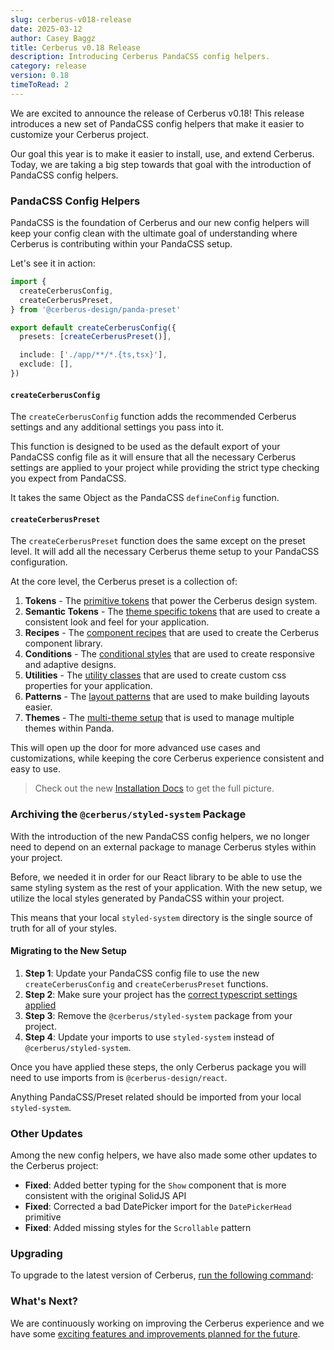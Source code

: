 ```yaml
---
slug: cerberus-v018-release
date: 2025-03-12
author: Casey Baggz
title: Cerberus v0.18 Release
description: Introducing Cerberus PandaCSS config helpers.
category: release
version: 0.18
timeToRead: 2
---
```



<Container paddingBlockStart="5rem" maxW="88ch">

<BlogHeader
  author="caseyBaggz"
  heading="Cerberus 0.18"
  tag="release"
  date="March 12, 2025"
/>

We are excited to announce the release of Cerberus v0.18! This release introduces a new set of PandaCSS config helpers that make it easier to customize your Cerberus project.

Our goal this year is to make it easier to install, use, and extend Cerberus. Today, we are taking a big step towards that goal with the introduction of PandaCSS config helpers.

### PandaCSS Config Helpers

PandaCSS is the foundation of Cerberus and our new config helpers will keep your config clean with the ultimate goal of understanding where Cerberus is contributing within your PandaCSS setup.

Let's see it in action:

```ts title="panda.config.ts"
import {
  createCerberusConfig,
  createCerberusPreset,
} from '@cerberus-design/panda-preset'

export default createCerberusConfig({
  presets: [createCerberusPreset()],

  include: ['./app/**/*.{ts,tsx}'],
  exclude: [],
})

```

#### `createCerberusConfig`

The `createCerberusConfig` function adds the recommended Cerberus settings and any additional settings you pass into it.

This function is designed to be used as the default export of your PandaCSS config file as it will ensure that all the necessary Cerberus settings are applied to your project while providing the strict type checking you expect from PandaCSS.

It takes the same Object as the PandaCSS `defineConfig` function.

#### `createCerberusPreset`

The `createCerberusPreset` function does the same except on the preset level. It will add all the necessary Cerberus theme setup to your PandaCSS configuration.

At the core level, the Cerberus preset is a collection of:

1. **Tokens** - The [primitive tokens](https://panda-css.com/docs/theming/tokens#token-types) that power the Cerberus design system.
2. **Semantic Tokens** - The [theme specific tokens](https://panda-css.com/docs/theming/tokens#semantic-tokens) that are used to create a consistent look and feel for your application.
3. **Recipes** - The [component recipes](https://panda-css.com/docs/concepts/recipes) that are used to create the Cerberus component library.
4. **Conditions** - The [conditional styles](https://panda-css.com/docs/concepts/conditional-styles) that are used to create responsive and adaptive designs.
5. **Utilities** - The [utility classes](https://panda-css.com/docs/customization/utilities) that are used to create custom css properties for your application.
6. **Patterns** - The [layout patterns](https://panda-css.com/docs/concepts/patterns) that are used to make building layouts easier.
7. **Themes** - The [multi-theme setup](https://panda-css.com/docs/guides/multiple-themes#multi-themes) that is used to manage multiple themes within Panda.

This will open up the door for more advanced use cases and customizations, while keeping the core Cerberus experience consistent and easy to use.

> Check out the new [Installation Docs](/preset) to get the full picture.

### Archiving the `@cerberus/styled-system` Package

With the introduction of the new PandaCSS config helpers, we no longer need to depend on an external package to manage Cerberus styles within your project.

Before, we needed it in order for our React library to be able to use the same styling system as the rest of your application. With the new setup, we utilize the local styles generated by PandaCSS within your project.

This means that your local `styled-system` directory is the single source of truth for all of your styles.

#### Migrating to the New Setup

1. **Step 1**: Update your PandaCSS config file to use the new `createCerberusConfig` and `createCerberusPreset` functions.
2. **Step 2**: Make sure your project has the [correct typescript settings applied](/preset#path-aliases)
3. **Step 3**: Remove the `@cerberus/styled-system` package from your project.
4. **Step 4**: Update your imports to use `styled-system` instead of `@cerberus/styled-system`.

Once you have applied these steps, the only Cerberus package you will need to use imports from is `@cerberus-design/react`.

Anything PandaCSS/Preset related should be imported from your local `styled-system`.

### Other Updates

Among the new config helpers, we have also made some other updates to the Cerberus project:

- **Fixed**: Added better typing for the `Show` component that is more consistent with the original SolidJS API
- **Fixed**: Corrected a bad DatePicker import for the `DatePickerHead` primitive
- **Fixed**: Added missing styles for the `Scrollable` pattern

### Upgrading

To upgrade to the latest version of Cerberus, [run the following command](/preset#tip-add-a-cerberus-script):

<BashTabs code="npm run up:cerberus" />

### What's Next?

We are continuously working on improving the Cerberus experience and we have some [exciting features and improvements planned for the future](https://docs.solidjs.com/).

</Container>